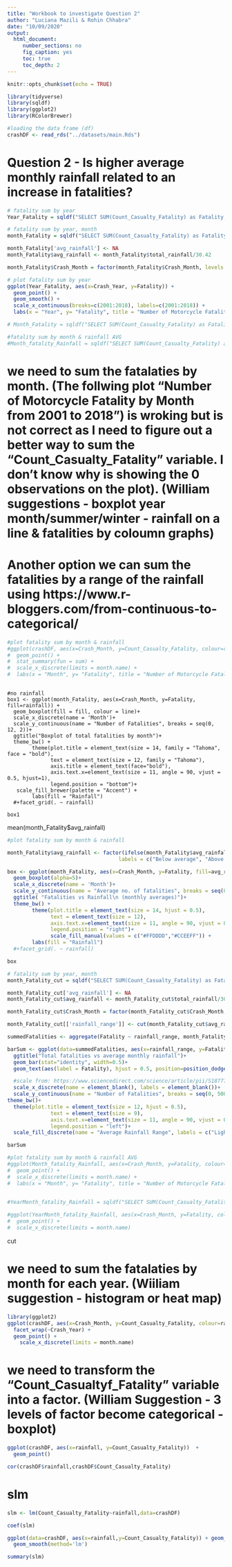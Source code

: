```yaml
---
title: "Workbook to investigate Question 2"
author: "Luciana Mazili & Rohin Chhabra"
date: "10/09/2020"
output: 
  html_document:
     number_sections: no
     fig_caption: yes
     toc: true
     toc_depth: 2
---
```


```r
knitr::opts_chunk$set(echo = TRUE)
```


```r
library(tidyverse)
library(sqldf)
library(ggplot2)
library(RColorBrewer)

```

```r
#loading the data frame (df)
crashDF <- read_rds("../datasets/main.Rds")

```



# Question 2 - Is higher average monthly rainfall related to an increase in fatalities?


```r
# fatality sum by year
Year_Fatality = sqldf("SELECT SUM(Count_Casualty_Fatality) as Fatality, Crash_Year FROM crashDF GROUP BY Crash_Year")
```

```r
# fatality sum by year, month
month_Fatality = sqldf("SELECT SUM(Count_Casualty_Fatality) as Fatality, Crash_Year, Crash_Month, SUM(rainfall) as total_rainfall FROM crashDF GROUP BY Crash_Year, Crash_Month")

month_Fatality['avg_rainfall'] <- NA
month_Fatality$avg_rainfall <- month_Fatality$total_rainfall/30.42

month_Fatality$Crash_Month = factor(month_Fatality$Crash_Month, levels = month.name)
```


```r
# plot fatality sum by year
ggplot(Year_Fatality, aes(x=Crash_Year, y=Fatality)) +
  geom_point() +
  geom_smooth() +
  scale_x_continuous(breaks=c(2001:2018), labels=c(2001:2018)) +
  labs(x = "Year", y= "Fatality", title = "Number of Motorcycle Fatality by Year")

```


```r
# Month_Fatality = sqldf("SELECT SUM(Count_Casualty_Fatality) as Fatality, Crash_Month FROM main GROUP BY Crash_Month")
```


```r
#fatality sum by month & rainfall AVG
#Month_fatality_Rainfall = sqldf("SELECT SUM(Count_Casualty_Fatality) as Fatality, Crash_Month, rainfall FROM crashDF GROUP BY Crash_Month") 
```


#  we need to sum the fatalaties by month. (The follwing plot "Number of Motorcycle Fatality by Month from 2001 to 2018") is wroking but is not correct as I need to figure out a better way to sum the "Count_Casualty_Fatality" variable. I don't know why is showing the 0 observations on the plot). (William suggestions - boxplot year month/summer/winter - rainfall on a line & fatalities by coloumn graphs) 
# Another option we can sum the fatalities by a range of the rainfall using https://www.r-bloggers.com/from-continuous-to-categorical/

```r
#plot fatality sum by month & rainfall
#ggplot(crashDF, aes(x=Crash_Month, y=Count_Casualty_Fatality, colour=rainfall)) +
#  geom_point() +
#  stat_summary(fun = sum) +
#  scale_x_discrete(limits = month.name) +
#  labs(x = "Month", y= "Fatality", title = "Number of Motorcycle Fatality by Month from 2001 #to 2018")
  
```

```
#no rainfall
box1 <- ggplot(month_Fatality, aes(x=Crash_Month, y=Fatality, fill=rainfall)) +
  geom_boxplot(fill = fill, colour = line)+
  scale_x_discrete(name = 'Month')+
  scale_y_continuous(name = "Number of Fatalities", breaks = seq(0, 12, 2))+
  ggtitle("Boxplot of total fatalities by month")+
  theme_bw() +
        theme(plot.title = element_text(size = 14, family = "Tahoma", face = "bold"),
              text = element_text(size = 12, family = "Tahoma"),
              axis.title = element_text(face="bold"),
              axis.text.x=element_text(size = 11, angle = 90, vjust = 0.5, hjust=1),
              legend.position = "bottom")+
   scale_fill_brewer(palette = "Accent") +
        labs(fill = "Rainfall")
  #+facet_grid(. ~ rainfall)

box1
```
mean(month_Fatality$avg_rainfall)

```r
#plot fatality sum by month & rainfall

month_Fatality$avg_rainfall <- factor(ifelse(month_Fatality$avg_rainfall > mean(month_Fatality$avg_rainfall), 1, 0),
                                    labels = c("Below average", "Above average"))

box <- ggplot(month_Fatality, aes(x=Crash_Month, y=Fatality, fill=avg_rainfall)) +
  geom_boxplot(alpha=5)+
  scale_x_discrete(name = 'Month')+
  scale_y_continuous(name = "Average no. of fatalities", breaks = seq(0, 12, 2))+
  ggtitle( "Fatalities vs Rainfall\n (monthly averages)")+
  theme_bw() +
        theme(plot.title = element_text(size = 14, hjust = 0.5),
              text = element_text(size = 12),
              axis.text.x=element_text(size = 11, angle = 90, vjust = 0.5, hjust=1),
              legend.position = "right")+
              scale_fill_manual(values = c("#FFDDDD","#CCEEFF")) +
        labs(fill = "Rainfall")
  #+facet_grid(. ~ rainfall)

box
```






```r

# fatality sum by year, month
month_Fatality_cut = sqldf("SELECT SUM(Count_Casualty_Fatality) as Fatality, Crash_Year, Crash_Month, SUM(rainfall) as total_rainfall FROM crashDF GROUP BY Crash_Year, Crash_Month")

month_Fatality_cut['avg_rainfall'] <- NA
month_Fatality_cut$avg_rainfall <- month_Fatality_cut$total_rainfall/30.42

month_Fatality_cut$Crash_Month = factor(month_Fatality_cut$Crash_Month, levels = month.name)

month_Fatality_cut[['rainfall_range']] <- cut(month_Fatality_cut$avg_rainfall, c(0, 4, 16, 32, 64), right=FALSE)

summedFatalities <- aggregate(Fatality ~ rainfall_range, month_Fatality_cut, FUN = sum)

barSum <- ggplot(data=summedFatalities, aes(x=rainfall_range, y=Fatality, fill=rainfall_range)) +
  ggtitle("Total fatalities vs average monthly rainfall")+
  geom_bar(stat="identity", width=0.5)+
  geom_text(aes(label = Fatality), hjust = 0.5, position=position_dodge(1), size=3.5) +

  #scale from: https://www.sciencedirect.com/science/article/pii/S1877705816333124  
  scale_x_discrete(name = element_blank(), labels = element_blank())+
  scale_y_continuous(name = "Number of Fatalities", breaks = seq(0, 500, 50))+
theme_bw()+
  theme(plot.title = element_text(size = 12, hjust = 0.5),
              text = element_text(size = 9),
              axis.text.x=element_text(size = 11, angle = 90, vjust = 0.5, hjust=1),
              legend.position = "left")+
  scale_fill_discrete(name = "Average Rainfall Range", labels = c("Light: 0-4mm/day", "Light-Moderate: 4-16mm/day", "Moderate-Heavy: 16-32mm/day", "Heavy: 32-64mm/day"))

barSum

```




```r
#plot fatality sum by month & rainfall AVG
#ggplot(Month_fatality_Rainfall, aes(x=Crash_Month, y=Fatality, colour=rainfall)) +
#  geom_point() +
#  scale_x_discrete(limits = month.name) +
#  labs(x = "Month", y= "Fatality", title = "Number of Motorcycle Fatality by Month from 2001 to 2018")
  
```


```r
#YearMonth_fatality_Rainfall = sqldf("SELECT SUM(Count_Casualty_Fatality) as Fatality, Crash_Year, Crash_Month, AVG(rainfall) as Rainfall FROM crashDF GROUP BY Crash_Month")

```

```r
#ggplot(YearMonth_fatality_Rainfall, aes(x=Crash_Month, y=Fatality, colour=Rainfall)) + facet_wrap(~Crash_Year) +
#  geom_point() +
#  scale_x_discrete(limits = month.name)
```
cut

#  we need to sum the fatalaties by month for each year. (Wiiliam suggestion - histogram or heat map)

```r
library(ggplot2)
ggplot(crashDF, aes(x=Crash_Month, y=Count_Casualty_Fatality, colour=rainfall)) +
  facet_wrap(~Crash_Year) +
  geom_point() +
    scale_x_discrete(limits = month.name)
```

#  we need to transform the "Count_Casualtyf_Fatality" variable into a factor. (William Suggestion - 3 levels of factor become categorical - boxplot)

```r
ggplot(crashDF, aes(x=rainfall, y=Count_Casualty_Fatality))  +
  geom_point()
```
```R
cor(crashDF$rainfall,crashDF$Count_Casualty_Fatality)
```
#  slm 

```R
slm <- lm(Count_Casualty_Fatality~rainfall,data=crashDF)
```

```r
coef(slm)
```


```r
ggplot(data=crashDF, aes(x=rainfall,y=Count_Casualty_Fatality)) + geom_point()+ 
  geom_smooth(method='lm')
```



```r
summary(slm)
```















